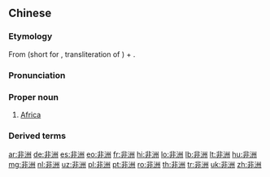 ==Chinese==
{{zh-forms|Africa}}

===Etymology===
From {{zh-l|非}} (short for {{zh-l|阿非利加}}, transliteration of {{etyl|en|zh}} {{m|en|Africa}}) + {{zh-l|洲|continent}}.

===Pronunciation===
{{zh-pron
|m=Fēizhōu
|c=fei1 zau1
|h=pfs=Fî-chû
|md=Hĭ-ciŭ
|mn=Hui-chiu
|w=1fi tseu
|cat=pn
}}

===Proper noun===
{{zh-proper noun}}

# [[Africa]]

===Derived terms===
{{zh-der|非洲之角}}

{{zh-cat|Continents}}

[[ar:非洲]]
[[de:非洲]]
[[es:非洲]]
[[eo:非洲]]
[[fr:非洲]]
[[hi:非洲]]
[[lo:非洲]]
[[lb:非洲]]
[[lt:非洲]]
[[hu:非洲]]
[[mg:非洲]]
[[nl:非洲]]
[[uz:非洲]]
[[pl:非洲]]
[[pt:非洲]]
[[ro:非洲]]
[[th:非洲]]
[[tr:非洲]]
[[uk:非洲]]
[[zh:非洲]]